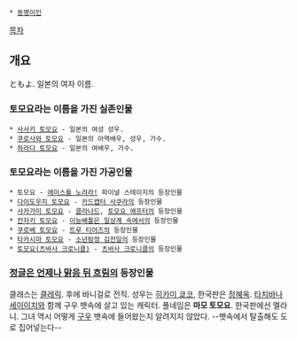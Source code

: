  * [[동명이인]]

[[목차]]

== 개요 ==
ともよ. 일본의 여자 이름.

=== 토모요라는 이름을 가진 실존인물 ===
 * [[사사키 토모요]] - 일본의 여성 성우.
 * [[쿠로사와 토모요]] - 일본의 아역배우, 성우, 가수.
 * [[하라다 토모요]] - 일본의 여배우, 가수.

=== 토모요라는 이름을 가진 가공인물 ===
 * 토모요 - [[에이스를 노려라!]] 파이널 스테이지의 등장인물
 * [[다이도우지 토모요]] - [[카드캡터 사쿠라]]의 등장인물
 * [[사카가미 토모요]] - [[클라나드]], [[토모요 애프터]]의 등장인물
 * [[칸자키 토모요]] - [[이능배틀은 일상계 속에서]]의 등장인물
 * [[쿠로베 토모요]] - [[트루 티어즈]]의 등장인물
 * [[타카시마 토모요]] - [[소년탐정 김전일]]의 등장인물
 * [[토모요(츠바사 크로니클)]] - [[츠바사 크로니클]]의 등장인물

=== [[정글은 언제나 맑음 뒤 흐림]]의 등장인물 ===
클래스는 [[클레릭]]. 후에 바니걸로 전직. 성우는 [[히카미 쿄코]], 한국판은 [[정혜옥]]. 
[[타치바나 세이이치]]와 함께 구우 뱃속에 살고 있는 캐릭터. 풀네임은 '''마모 토모요'''. 한국판에선 멜라니. 그녀 역시 어떻게 [[구우(정글은 언제나 맑음 뒤 흐림)|구우]] 뱃속에 들어왔는지 알려지지 않았다. --뱃속에서 탈출해도 도로 집어넣는다--
